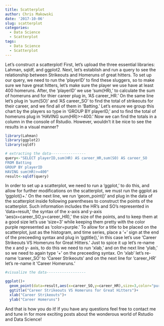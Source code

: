 ```yaml
---
title: Scatterplot
author: Chris Makowski
date: '2017-10-06'
slug: scatterplot
categories:
  - Data Science
  - Scatterplot
tags:
  - Data Science
  - Scatterplot
---
```

Let's construct a scatterplot! First, let's upload the three essential libraries: Lahman, sqldf, and ggplot2. Next, let's establish and run a query to see the relationship between Strikeouts and Homeruns of great hitters. To set up our query, we need to run the 'playerID' to find these sluggers, so to make sure we have great hitters, let's make sure the player we use have at least 400 homeruns. After, the 'playerID' we use 'sum(HR),' to calculate the sum of homeruns and for thier career plug in, 'AS career_HR.' On the same line let's plug in 'sum(SO)' and 'AS career_SO' to find the total of strikeouts for their career, and we find all of them in 'Batting.' Let's ensure we group this chart by the players so type in 'GROUP BY playerID,' and to find the total of homeruns plug in 'HAVING sum(HR)>=400.' Now we can find the totals in a column in the console of Rstudio. However, wouldn't it be nice to see the results in a visual manner? 
```r
library(Lahman)
library(ggplot2) 
library(sqldf) 

# extracting the data----------------
query<-"SELECT playerID,sum(HR) AS career_HR,sum(SO) AS career_SO
FROM Batting
GROUP BY playerID
HAVING sum(HR)>=400"
result<-sqldf(query)

```
In order to set up a scatterplot, we need to run a 'ggplot,' to do this, and allow for further modifications on the scatterplot, we must run the ggplot as 'ggplot()+.' On the next line, we run 'geom_point()' and plug in the data of the scatterplot inside following parentheses to construct the points of the scatterplot. Such information includes the HR's and SO's represented in 'data=result,' the syntax of the x-axis and y-axis 'aes(x=career_SO,y=career_HR),' the size of the points, and to keep them at a good size let's use 'size=3' while keeping them pretty with the color purple represented as 'color=purple.' To allow for a title to be placed on the scatterplot, just as the histogram, and time series, place a '+' sign at the end of the preceeding syntax and plug in 'ggtitle(),' in this case let's use 'Career Strikeouts VS Homeruns for Great Hitters.' Just to spice it up let's re-name the x and y- axis, to do this we need to run 'xlab,' and on the next line 'ylab,' so we need to again type '+' on the preceeding syntax. On 'xlab' let's re-name 'career_SO' to 'Career Strikeouts' and on the next line for 'career_HR' let's re-name it 'Career Homeruns.'

```r
#visualize the data------------------

ggplot()+
  geom_point(data=result,aes(x=career_SO,y=career_HR),size=3,color="purple")+
  ggtitle("Career Strikeouts VS Homeruns for Great Hitters")+
  xlab("Career Strikeouts")+
  ylab("Career Homeruns")

```

And that is how you do it! If you have any questions feel free to contact me and tune in for more exciting posts about the wonderous world of Rstudio and Data Science!

